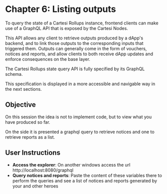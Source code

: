 # Chapter 6: Listing outputs

To query the state of a Cartesi Rollups instance, frontend clients can make use of a GraphQL API that is exposed by the Cartesi Nodes.

This API allows any client to retrieve outputs produced by a dApp's backend, and to link those outputs to the corresponding inputs that triggered them. Outputs can generally come in the form of vouchers, notices and reports, and allow clients to both receive dApp updates and enforce consequences on the base layer.

The Cartesi Rollups state query API is fully specified by its GraphQL schema.

This specification is displayed in a more accessible and navigable way in the next sections.

## Objective

On this session the idea is not to implement code, but to view what you have produced so far.

On the side it is presented a graphql query to retrieve notices and one to retrieve reports as a list. 

## User Instructions

- **Access the explorer**: On another windows access the url http://localhost:8080/graphql
- **Query notices and reports**: Paste the content of these variables there to perform the queries and see a list of notices and reports generated by your and other heroes
